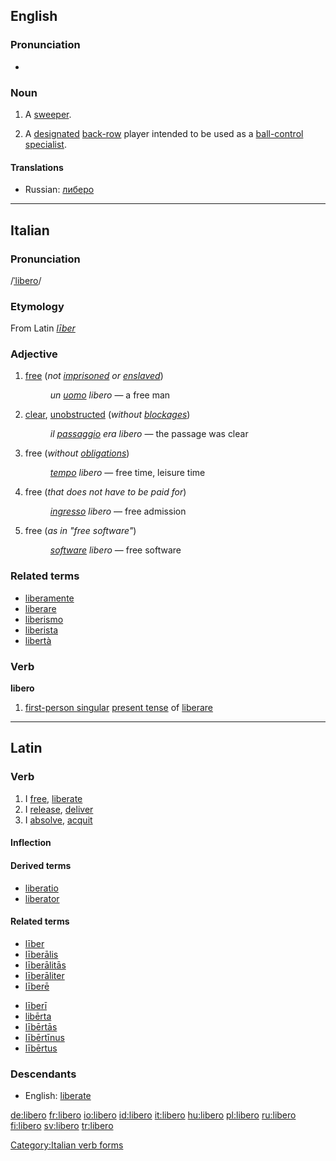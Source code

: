 {{see|libéro}}
==English==
===Pronunciation===
* {{IPA|/ˈlɪbɛɹəʊ/}}
{{rfap}}

===Noun===
{{en-noun}}

# {{football}} A [[sweeper]].
# {{volleyball}} A [[designated]] [[back-row]] player intended to be used as a [[ball control|ball-control]] [[specialist]].

==== Translations ====
{{trans-top|volleyball player}}
{{trans-mid}}
* Russian: [[либеро]]
{{trans-bottom}}

----

==Italian==
===Pronunciation===
/[[Pronunciation guide|ˈlibero]]/
===Etymology===
From Latin ''[[liber#Latin|līber]]''

===Adjective===
{{it-adj|liber}}

# [[free]] (''not [[imprisoned]] or [[enslaved]]'')
#:''un [[uomo]] libero'' &mdash; a free man
# [[clear]], [[unobstructed]] (''without [[blockage]]s'')
#:''il [[passaggio]] era libero'' &mdash; the passage was clear
# free (''without [[obligation]]s'')
#: ''[[tempo]] libero'' &mdash; free time, leisure time
# free (''that does not have to be paid for'')
#:''[[ingresso]] libero'' &mdash; free admission
# free (''as in "free software"'')
#:''[[software#Italian|software]] libero'' &mdash; free software

===Related terms===
*[[liberamente]]
*[[liberare]]
*[[liberismo]]
*[[liberista]]
*[[libertà]]

===Verb===
'''libero'''

# [[first-person singular]] [[present tense]] of [[liberare]]

[[Category:Italian verb forms]]
----

==Latin==
===Verb===
{{la-verb|libero|līberō|liberare#Latin|līberāre|liberavi|līberāvī|liberatum|līberātum}}

# I [[free]], [[liberate]]
# I [[release]], [[deliver]]
# I [[absolve]], [[acquit]]

====Inflection====
{{la-conj-1st|līber|liberāv|liberāt}}

====Derived terms====
* [[liberatio]]
* [[liberator]]

====Related terms====
{{top2}}
*[[liber#Latin|līber]]
*[[liberalis|līberālis]]
*[[liberalitas|līberālitās]]
*[[liberaliter|līberāliter]]
*[[libere#Latin|līberē]]
{{mid2}}
*[[liberi|līberī]]
*[[liberta#Latin|libērta]]
*[[libertas|lībērtās]]
*[[libertinus|lībērtīnus]]
*[[libertus|lībērtus]]
{{bottom}}

===Descendants===
*English: [[liberate]]

[[de:libero]]
[[fr:libero]]
[[io:libero]]
[[id:libero]]
[[it:libero]]
[[hu:libero]]
[[pl:libero]]
[[ru:libero]]
[[fi:libero]]
[[sv:libero]]
[[tr:libero]]